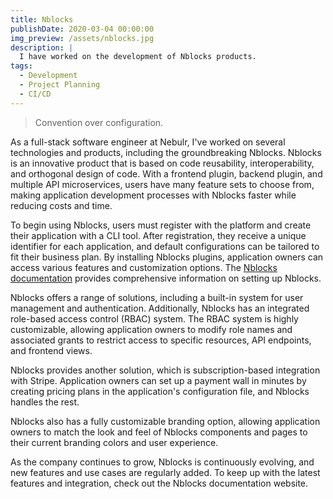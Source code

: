 ```yaml
---
title: Nblocks
publishDate: 2020-03-04 00:00:00
img_preview: /assets/nblocks.jpg
description: |
  I have worked on the development of Nblocks products.
tags:
  - Development
  - Project Planning
  - CI/CD
---
```



<Nblocks3DLogo />

> Convention over configuration.

As a full-stack software engineer at Nebulr, I've worked on several technologies
and products, including the groundbreaking Nblocks. Nblocks is an innovative product
that is based on code reusability, interoperability, and orthogonal design of code.
With a frontend plugin, backend plugin, and multiple API microservices, users have
many feature sets to choose from, making application development processes with Nblocks
faster while reducing costs and time.

To begin using Nblocks, users must register with the platform and create their application with a CLI tool. After registration, they receive a unique identifier for each application, and default configurations can be tailored to fit their business plan. By installing Nblocks plugins, application owners can access various features and customization options. The [Nblocks documentation](https://nebulr-group.github.io/nblocks-docs/) provides comprehensive information on setting up Nblocks.

Nblocks offers a range of solutions, including a built-in system for user management and authentication. Additionally, Nblocks has an integrated role-based access control (RBAC) system. The RBAC system is highly customizable, allowing application owners to modify role names and associated grants to restrict access to specific resources, API endpoints, and frontend views.

Nblocks provides another solution, which is subscription-based integration with Stripe. Application owners can set up a payment wall in minutes by creating pricing plans in the application's configuration file, and Nblocks handles the rest.

Nblocks also has a fully customizable branding option, allowing application owners to match the look and feel of Nblocks components and pages to their current branding colors and user experience.

As the company continues to grow, Nblocks is continuously evolving, and new features and use cases are regularly added. To keep up with the latest features and integration, check out the Nblocks documentation website.
